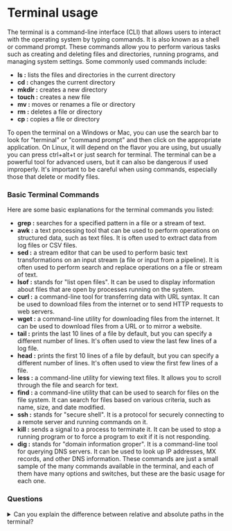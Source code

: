 # Terminal usage

The terminal is a command-line interface (CLI) that allows users to interact with the operating system by typing commands. It is also known as a shell or command prompt. These commands allow you to perform various tasks such as creating and deleting files and directories, running programs, and managing system settings.
Some commonly used commands include:

- **ls :** lists the files and directories in the current directory
- **cd :** changes the current directory
- **mkdir :** creates a new directory
- **touch :** creates a new file
- **mv :** moves or renames a file or directory
- **rm :** deletes a file or directory
- **cp :** copies a file or directory

To open the terminal on a Windows or Mac, you can use the search bar to look for "terminal" or "command prompt" and then click on the appropriate application. On Linux, it will depend on the flavor you are using, but usually you can press ctrl+alt+t or just search for terminal.
The terminal can be a powerful tool for advanced users, but it can also be dangerous if used improperly. It's important to be careful when using commands, especially those that delete or modify files.

### Basic Terminal Commands

Here are some basic explanations for the terminal commands you listed:

- **grep :** searches for a specified pattern in a file or a stream of text.
- **awk :** a text processing tool that can be used to perform operations on structured data, such as text files. It is often used to extract data from log files or CSV files.
- **sed :** a stream editor that can be used to perform basic text transformations on an input stream (a file or input from a pipeline). It is often used to perform search and replace operations on a file or stream of text.
- **lsof :** stands for "list open files". It can be used to display information about files that are open by processes running on the system.
- **curl :** a command-line tool for transferring data with URL syntax. It can be used to download files from the internet or to send HTTP requests to web servers.
- **wget :** a command-line utility for downloading files from the internet. It can be used to download files from a URL or to mirror a website.
- **tail :** prints the last 10 lines of a file by default, but you can specify a different number of lines. It's often used to view the last few lines of a log file.
- **head :** prints the first 10 lines of a file by default, but you can specify a different number of lines. It's often used to view the first few lines of a file.
- **less :** a command-line utility for viewing text files. It allows you to scroll through the file and search for text.
- **find :** a command-line utility that can be used to search for files on the file system. It can search for files based on various criteria, such as name, size, and date modified.
- **ssh :** stands for "secure shell". It is a protocol for securely connecting to a remote server and running commands on it.
- **kill :** sends a signal to a process to terminate it. It can be used to stop a running program or to force a program to exit if it is not responding.
- **dig :** stands for "domain information groper". It is a command-line tool for querying DNS servers. It can be used to look up IP addresses, MX records, and other DNS information.
  These commands are just a small sample of the many commands available in the terminal, and each of them have many options and switches, but these are the basic usage for each one.

### Questions

<details>
<summary>Can you explain the difference between relative and absolute paths in the terminal?</summary>
An absolute path is a path that starts from the root directory (/) and includes all the directories and subdirectories required to reach a specific file or directory. An absolute path will always point to the same location, regardless of the current working directory. For example, /home/user/Documents/file.txt is an absolute path.

A relative path, on the other hand, is a path that is relative to the current working directory. A relative path does not include the root directory and only includes the directories and subdirectories required to reach a specific file or directory from the current working directory. For example, if the current working directory is /home/user/Documents, then Documents/file.txt is a relative path.

</details>

